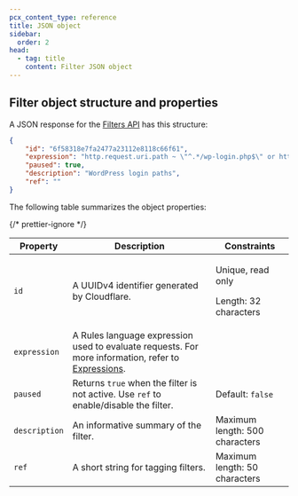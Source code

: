 ```yaml
---
pcx_content_type: reference
title: JSON object
sidebar:
  order: 2
head:
  - tag: title
    content: Filter JSON object
---
```



## Filter object structure and properties

A JSON response for the [Filters API](/api/resources/filters/methods/list/) has this structure:

```json
{
	"id": "6f58318e7fa2477a23112e8118c66f61",
	"expression": "http.request.uri.path ~ \"^.*/wp-login.php$\" or http.request.uri.path ~ \"^.*/xmlrpc.php$\"",
	"paused": true,
	"description": "WordPress login paths",
	"ref": ""
}
```

The following table summarizes the object properties:

{/* prettier-ignore */}
<table>
	<thead>
			<tr>
					<th>Property</th>
					<th>Description</th>
					<th>Constraints</th>
			</tr>
	</thead>
	<tbody>
		<tr>
			<td>
				<code>id</code><br />
				<Type text="String" />
			</td>
			<td>A UUIDv4 identifier generated by Cloudflare.</td>
			<td>
				<p>Unique, read only</p>
				<p>Length: 32 characters</p>
			</td>
		</tr>
		<tr>
			<td>
				<code>expression</code><br />
				<Type text="String" />
			</td>
			<td>A Rules language expression used to evaluate requests. For more information, refer to <a href="/ruleset-engine/rules-language/expressions/">Expressions</a>.</td>
			<td></td>
		</tr>
		<tr>
			<td>
				<code>paused</code><br />
				<Type text="Boolean" />
			</td>
			<td>Returns <code>true</code> when the filter is not active. Use <code>ref</code> to enable/disable the filter.</td>
			<td>Default: <code>false</code></td>
		</tr>
		<tr>
			<td>
				<code>description</code><br />
				<Type text="String" />
			</td>
			<td>An informative summary of the filter.</td>
			<td>Maximum length: 500 characters</td>
		</tr>
		<tr>
			<td>
				<code>ref</code><br />
				<Type text="String" />
			</td>
			<td>A short string for tagging filters.</td>
			<td>Maximum length: 50 characters</td>
		</tr>
	</tbody>
</table>
